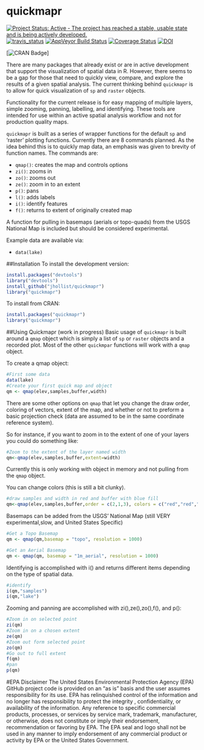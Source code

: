 quickmapr
=========

[![Project Status: Active - The project has reached a stable, usable state and is being actively developed.](http://www.repostatus.org/badges/0.1.0/active.svg)](http://www.repostatus.org/#active)  [![travis_status](https://travis-ci.org/jhollist/quickmapr.svg)](https://travis-ci.org/jhollist/quickmapr)  [![AppVeyor Build Status](https://ci.appveyor.com/api/projects/status/github/jhollist/quickmapr?branch=master)](https://ci.appveyor.com/project/jhollist/quickmapr) [![Coverage Status](https://coveralls.io/repos/jhollist/quickmapr/badge.svg?branch=master&service=github)](https://coveralls.io/github/jhollist/quickmapr?branch=master) [![DOI](https://zenodo.org/badge/doi/10.5281/zenodo.33135.svg)](http://dx.doi.org/10.5281/zenodo.33135)

[![CRAN Badge](http://cranlogs.r-pkg.org/badges/grand-total/quickmapr)]

There are many packages that already exist or are in active development that support the visualization of spatial data in R.  However, there seems to be a gap for those that need to quickly view, compare, and explore the results of a given spatial analysis. The current thinking behind `quickmapr` is to allow for quick visualization of `sp` and `raster` objects. 

Functionality for the current release is for easy mapping of multiple layers, simple zooming, panning, labelling, and identifying.  These tools are intended for use within an active spatial analysis workflow and not for production quality maps.

`quickmapr` is built as a series of wrapper functions for the default `sp` and 'raster' plotting functions. Currently there are 8 commands planned.  As the idea behind this is to quickly map data, an emphasis was given to brevity of function names.  The commands are:

- `qmap()`: creates the map and controls options
- `zi()`: zooms in
- `zo()`: zooms out
- `ze()`: zoom in to an extent
- `p()`: pans
- `l()`: adds labels
- `i()`: identify features
- `f()`: returns to extent of originally created map

A function for pulling in basemaps (aerials or topo-quads) from the USGS National Map is included but should be considered experimental.

Example data are available via:

- `data(lake)`

##Installation
To install the development version:

```r
install.packages("devtools")
library("devtools")
install_github("jhollist/quickmapr")
library("quickmapr")
```

To install from CRAN:

```r
install.packages("quickmapr")
library("quickmapr")
```

##Using Quickmapr (work in progress)
Basic usage of `quickmapr` is built around a `qmap` object which is simply a list of `sp` or `raster` objects and a recorded plot.  Most of the other `quickmpar` functions will work with a `qmap` object.

To create a qmap object:

```r
#First some data
data(lake)
#Create your first quick map and object
qm <- qmap(elev,samples,buffer,width)
```

There are some other options on `qmap` that let you change the draw order, coloring of vectors, extent of the map, and whether or not to preform a basic projection check (data are assumed to be in the same coordinate reference system).

So for instance, if you want to zoom in to the extent of one of your layers you could do something like:

```r
#Zoom to the extent of the layer named width
qm<-qmap(elev,samples,buffer,extent=width)
```

Currently this is only working with object in memory and not pulling from the `qmap` object.  

You can change colors (this is still a bit clunky).

```r
#draw samples and width in red and buffer with blue fill
qm<-qmap(elev,samples,buffer,order = c(2,1,3), colors = c("red","red","blue"), fill=TRUE)
```

Basemaps can be added from the USGS' National Map (still VERY experimental,slow,
and United States Specific)

```r
#Get a Topo Basemap
qm <- qmap(qm,basemap = "topo", resolution = 1000)

#Get an Aerial Basemap
qm <- qmap(qm, basemap = "1m_aerial", resolution = 1000)
```

Identifying is accomplished with i() and returns different items depending on the type of spatial data.  


```r
#identify
i(qm,"samples")
i(qm,"lake")
```


Zooming and panning are accomplished with zi(),ze(),zo(),f(), and p():

```r
#Zoom in on selected point
zi(qm)
#Zoom in on a chosen extent
ze(qm)
#Zoom out form selected point
zo(qm)
#Go out to full extent
f(qm)
#pan
p(qm)
```


#EPA Disclaimer
The United States Environmental Protection Agency (EPA) GitHub project code is provided on an "as is" basis and the user assumes responsibility for its use.  EPA has relinquished control of the information and no longer has responsibility to protect the integrity , confidentiality, or availability of the information.  Any reference to specific commercial products, processes, or services by service mark, trademark, manufacturer, or otherwise, does not constitute or imply their endorsement, recommendation or favoring by EPA.  The EPA seal and logo shall not be used in any manner to imply endorsement of any commercial product or activity by EPA or the United States Government.


 